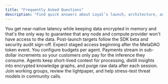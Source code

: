 ```yaml
---
title: "Frequently Asked Questions"
description: "Find quick answers about Loyal’s launch, architecture, and participation requirements."
---
```


<AccordionGroup>
<Accordion title="Why use TEEs instead of purely cryptographic approaches?">
  You get near-native latency while keeping data encrypted in memory and that's the only way to guarantee that any node and compute provider won't have access to the data.
</Accordion>
<Accordion title="When will I be able to run production workloads?">
  Post-launch targets follow the SDK beta and security audit sign-off. Expect staged access beginning after the MetaDAO token event.
</Accordion>
<Accordion title="How do pricing and micropayments translate to end users?">
  You configure budgets per agent. Payments stream in sub-dollar increments so your customers only pay for the inference they consume.
</Accordion>
<Accordion title="What data does Loyal store?">
  Agents keep short-lived context for processing, distill insights into encrypted knowledge graphs, and purge raw data after each session.
</Accordion>
<Accordion title="How can I contribute before launch?">
  Join working groups, review the lightpaper, and help stress-test threat models in community calls.
</Accordion>
</AccordionGroup>
